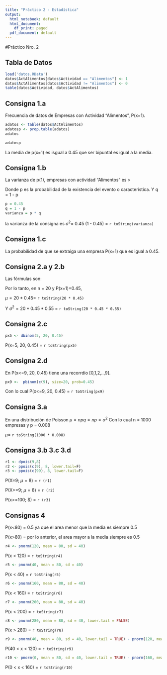 ```yaml
---
title: "Práctico 2 - Estadística"
output:
  html_notebook: default
  html_document:
    df_print: paged
  pdf_document: default
---
```


#Práctico Nro. 2

## Tabla de Datos
```r
load('datos.RData')
datos$ActAlimentos[datos$Actividad == "Alimentos"] <- 1
datos$ActAlimentos[datos$Actividad != "Alimentos"] <- 0
table(datos$Actividad, datos$ActAlimentos)

```

## Consigna 1.a

Frecuencia de datos de Empresas con Actividad "Alimentos", P(x=1).


```r
adatos <- table(datos$ActAlimentos)
adatosp <- prop.table(adatos)
adatos
```

```r
adatosp
```

La media de p(x=1) es isgual a 0.45 que ser bipuntal es igual a la media.

## Consigna 1.b

La varianza de p(1), empresas con actividad "Alimentos" es >
\begin{equation*}
\sigma ^{2} = p . q\end{equation*}

Donde p es la probabilidad de la existencia del evento o característica. Y q = 1 - p

```r
p = 0.45
q = 1 - p
varianza = p * q
```

la varianza de la consigna es $\sigma ^ 2$= 0.45 (1 - 0.45) = `r toString(varianza)`

## Consigna 1.c

La probabilidad de que se extraiga una empresa P(x=1) que es igual a 0.45.

## Consigna 2.a y 2.b

Las fórmulas son:

\begin{equation*}
\mu = n . p \\
\sigma ^{2} = n.p.q
\end{equation*}

Por lo tanto, en n = 20 y P(x=1)=0.45, 

$\mu = 20 * 0.45 =$ `r toString(20 * 0.45)`

Y $\sigma ^ 2 = 20 * 0.45 * 0.55$ = `r toString(20 * 0.45 * 0.55)`

## Consigna 2.c

```r
px5 <- dbinom(5, 20, 0.45)
```


P(x=5, 20, 0.45) =  `r toString(px5)`

## Consigna 2.d

En P(x<=9, 20, 0.45) tiene una recorrdio [0,1,2,..,9].

```r
px9 <-  pbinom(c(9), size=20, prob=0.45)

```


Con lo cual P(x<=9, 20, 0.45) = `r toString(px9)`

## Consigna 3.a

En una distribución de Poisson $\mu = n p q = n p=\sigma^2$ 
Con lo cual n = 1000 empresas y p = 0.008

$\mu =$ `r toString(1000 * 0.008)`

## Consigna 3.b 3.c 3.d

```r
r1 <- dpois(9,8)
r2 <- ppois(c(9), 8, lower.tail=F)
r3 <- ppois(c(99), 8, lower.tail=F)
```


P(X=9; $\mu=8$) = `r (r1)`

P(X>=9; $\mu=8$) = `r (r2)`

P(x>=100; $\mu=8) = `r (r3)`

## Consignas 4

P(x<80) =  0.5 ya que el area menor que la media es siempre 0.5

P(x>80) = por lo anterior, el area mayor a la media siempre es 0.5

```r
r4 <- pnorm(120, mean = 80, sd = 40)
```


P(x < 120) =  `r toString(r4)`

```r
r5 <- pnorm(40, mean = 80, sd = 40)

```

P(x < 40) = `r toString(r5)`

```r
r6 <- pnorm(160, mean = 80, sd = 40)

```

P(x < 160) = `r toString(r6)`


```r
r7 <- pnorm(200, mean = 80, sd = 40)

```

P(x < 200) = `r toString(r7)`

```r
r8 <- pnorm(280, mean = 80, sd = 40, lower.tail = FALSE)

```

P(x > 280) = `r toString(r8)`

```r
r9 <- pnorm(40, mean = 80, sd = 40, lower.tail = TRUE) - pnorm(120, mean = 80, sd = 40, lower.tail = TRUE) 

```

P(40 < x < 120) = `r toString(r9)`

```r
r10 <- pnorm(0, mean = 80, sd = 40, lower.tail = TRUE) - pnorm(160, mean = 80, sd = 40, lower.tail = TRUE) 

```

P(0 < x < 160) = `r toString(r10)`
